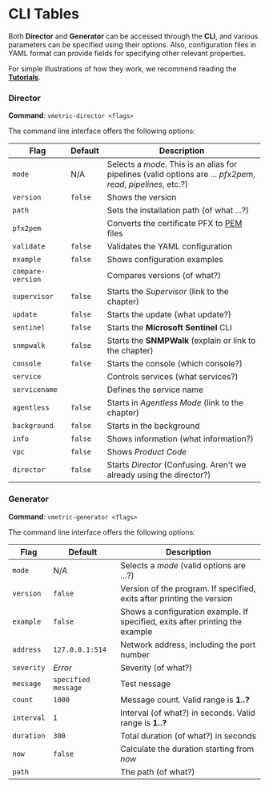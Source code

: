 # CLI Tables

Both **Director** and **Generator** can be accessed through the **CLI**, and various parameters can be specified using their options. Also, configuration files in YAML format can provide fields for specifying other relevant properties.

For simple illustrations of how they work, we recommend reading the [**Tutorials**](/docs/tutorials/quick-start.mdx).

### Director

**Command**: `vmetric-director <flags>`

The command line interface offers the following options:

|Flag|Default|Description|
|---|---|---|
|`mode`|N/A|Selects a _mode_. This is an alias for pipelines (valid options are ... _pfx2pem_, _read_, _pipelines_, etc.?)|
|`version`|`false`|Shows the version|
|`path`||Sets the installation path (of what ...?)|
|`pfx2pem`||Converts the certificate PFX to [PEM](/docs/appendix/logs/pem.mdx) files|
|`validate`|`false`|Validates the YAML configuration|
|`example`|`false`|Shows configuration examples|
|`compare-version`||Compares versions (of what?)|
|`supervisor`|`false`|Starts the _Supervisor_ (link to the chapter)|
|`update`|`false`|Starts the update (what update?)|
|`sentinel`|`false`|Starts the **Microsoft Sentinel** CLI|
|`snmpwalk`|`false`|Starts the **SNMPWalk** (explain or link to the chapter)|
|`console`|`false`|Starts the console (which console?)|
|`service`||Controls services (what services?)|
|`servicename`||Defines the service name|
|`agentless`|`false`|Starts in _Agentless Mode_ (link to the chapter)|
|`background`|`false`|Starts in the background|
|`info`|`false`|Shows information (what information?)|
|`vpc`|`false`|Shows _Product Code_|
|`director`|`false`|Starts _Director_ (Confusing. Aren't we already using the director?)|

### Generator

**Command**: `vmetric-generator <flags>`

The command line interface offers the following options:

|Flag|Default|Description|
|---|---|---|
|`mode`|N/A|Selects a _mode_ (valid options are ...?)|
|`version`|`false`|Version of the program. If specified, exits after printing the version|
|`example`|`false`|Shows a configuration example. If specified, exits after printing the example|
|`address`|`127.0.0.1:514`|Network address, including the port number|
|`severity`|_Error_|Severity (of what?)|
|`message`|`specified message`|Test nessage|
|`count`|`1000`|Message count. Valid range is **1..?**|
|`interval`|`1`|Interval (of what?) in seconds. Valid range is **1..?**|
|`duration`|`300`|Total duration (of what?) in seconds|
|`now`|`false`|Calculate the duration starting from _now_|
|`path`||The path (of what?)|
